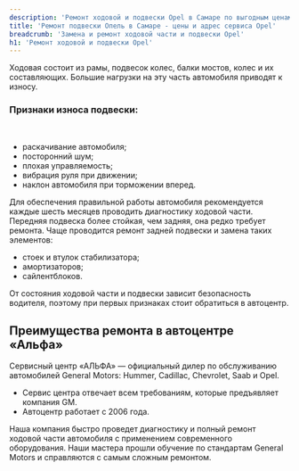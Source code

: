 ```yaml
---
description: 'Ремонт ходовой и подвески Opel в Самаре по выгодным ценам в сертифицированном сервисе Опель.'
title: 'Ремонт подвески Опель в Самаре - цены и адрес сервиса Opel'
breadcrumb: 'Замена и ремонт ходовой части и подвески Opel'
h1: 'Ремонт ходовой и подвески Opel'
---
```

<p>
	 Ходовая состоит из рамы, подвесок колес, балки мостов, колес и их составляющих. Большие нагрузки на эту часть автомобиля приводят к износу. 
</p>
<h3>Признаки износа подвески:</h3>
 <br />
<ul>
	<li>раскачивание автомобиля; </li>
	<li>посторонний шум; </li>
	<li>плохая управляемость; </li>
	<li>вибрация руля при движении; </li>
	<li>наклон автомобиля при торможении вперед. </li>
</ul>
<p>
	 Для обеспечения правильной работы автомобиля рекомендуется каждые шесть месяцев проводить диагностику ходовой части. <br />
	 Передняя подвеска более стойкая, чем задняя, она редко требует ремонта. Чаще проводится ремонт задней подвески и замена таких элементов:
</p>
<ul>
	<li>стоек и втулок стабилизатора;</li>
	<li>амортизаторов;</li>
	<li>сайлентблоков.</li>
</ul>
<p>
	 От состояния ходовой части и подвески зависит безопасность водителя, поэтому при первых признаках стоит обратиться в автоцентр.
</p>
<h2>Преимущества ремонта в автоцентре «Альфа»</h2>
<p>
	 Сервисный центр «АЛЬФА» — официальный дилер по обслуживанию автомобилей General Motors: Hummer, Cadillac, Chevrolet, Saab и Opel. 
</p>
<ul>
	<li>Сервис центра отвечает всем требованиям, которые предъявляет компания GM.</li>
	<li>Автоцентр работает с 2006 года. </li>
</ul>
<p>
	 Наша компания быстро проведет диагностику и полный ремонт ходовой части автомобиля с применением современного оборудования. Наши мастера прошли обучение по стандартам General Motors и справляются с самым сложным ремонтом.
</p>